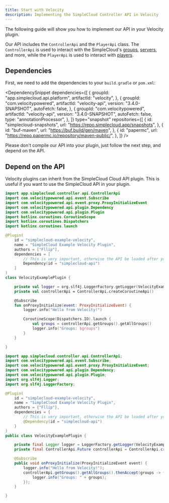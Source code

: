 ```yaml
---
title: Start with Velocity
description: Implementing the SimpleCloud Controller API in Velocity
---
```


The following guide will show you how to implement our API in your Velocity plugin.

Our API includes the `ControllerApi` and the `PlayerApi` class. The `ControllerApi` is used to interact with the SimpleCloud's [groups](/manual/setup/groups), [servers](/manual/setup/servers), and more, while the `PlayerApi` is used to interact with [players](/manual/droplets/player).

## Dependencies

First, we need to add the dependencies to your `build.gradle` or `pom.xml`:

<DependencySnippet
  dependencies={[
    {
      groupId: "app.simplecloud.api.platform",
      artifactId: "velocity",
    },
    {
      groupId: "com.velocitypowered",
      artifactId: "velocity-api",
      version: "3.4.0-SNAPSHOT",
      autoFetch: false,
    },
    {
      groupId: "com.velocitypowered",
      artifactId: "velocity-api",
      version: "3.4.0-SNAPSHOT",
      autoFetch: false,
      type: "annotationProcessor",
    },
  ]}
  type="snapshot"
  repositories={[
    {
      id: "simplecloud-snapshots",
      url: "https://repo.simplecloud.app/snapshots",
    },
    {
      id: "buf-maven",
      url: "https://buf.build/gen/maven",
    },
    {
      id: "papermc",
      url: "https://repo.papermc.io/repository/maven-public/",
    },
  ]}
/>

<Callout type="warn">
  Please don't compile our API into your plugin, just follow the next step, and
  depend on the API.
</Callout>

## Depend on the API

Velocity plugins can inherit from the SimpleCloud Cloud API plugin. This is useful if you want to use the SimpleCloud API in your plugin.

```kotlin tab="Kotlin"
import app.simplecloud.controller.api.ControllerApi
import com.velocitypowered.api.event.Subscribe
import com.velocitypowered.api.event.proxy.ProxyInitializeEvent
import com.velocitypowered.api.plugin.Dependency
import com.velocitypowered.api.plugin.Plugin
import kotlinx.coroutines.CoroutineScope
import kotlinx.coroutines.Dispatchers
import kotlinx.coroutines.launch

@Plugin(
    id = "simplecloud-example-velocity",
    name = "SimpleCloud Example Velocity Plugin",
    authors = ["Fllip"],
    dependencies = [
        // This is very important, otherwise the API be loaded after your plugin
        Dependency(id = "simplecloud-api")
    ]
)
class VelocityExamplePlugin {

    private val logger = org.slf4j.LoggerFactory.getLogger(VelocityExamplePlugin::class.java)
    private val controllerApi = ControllerApi.createCoroutineApi()

    @Subscribe
    fun onProxyInitialize(event: ProxyInitializeEvent) {
        logger.info("Hello from Velocity!")

        CoroutineScope(Dispatchers.IO).launch {
            val groups = controllerApi.getGroups().getAllGroups()
            logger.info("Groups: $groups")
        }
    }

}
```

```java tab="Java"
import app.simplecloud.controller.api.ControllerApi;
import com.velocitypowered.api.event.Subscribe;
import com.velocitypowered.api.event.proxy.ProxyInitializeEvent;
import com.velocitypowered.api.plugin.Dependency;
import com.velocitypowered.api.plugin.Plugin;
import org.slf4j.Logger;
import org.slf4j.LoggerFactory;

@Plugin(
    id = "simplecloud-example-velocity",
    name = "SimpleCloud Example Velocity Plugin",
    authors = {"Fllip"},
    dependencies = {
        // This is very important, otherwise the API be loaded after your plugin
        @Dependency(id = "simplecloud-api")
    }
)
public class VelocityExamplePlugin {

    private final Logger logger = LoggerFactory.getLogger(VelocityExamplePlugin.class);
    private final ControllerApi.Future controllerApi = ControllerApi.createFutureApi();

    @Subscribe
    public void onProxyInitialize(ProxyInitializeEvent event) {
        logger.info("Hello from Velocity!");
        controllerApi.getGroups().getAllGroups().thenAccept(groups -> {
            logger.info("Groups: " + groups);
        });
    }

}
```
